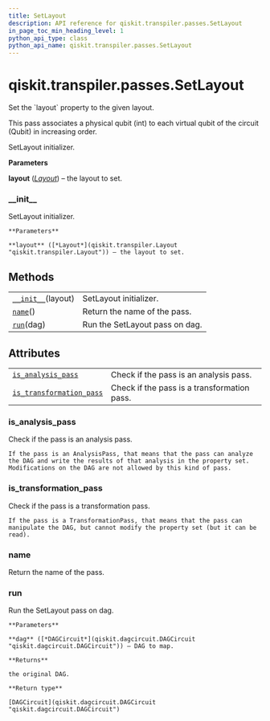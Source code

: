 ```yaml
---
title: SetLayout
description: API reference for qiskit.transpiler.passes.SetLayout
in_page_toc_min_heading_level: 1
python_api_type: class
python_api_name: qiskit.transpiler.passes.SetLayout
---
```


# qiskit.transpiler.passes.SetLayout

<Class id="qiskit.transpiler.passes.SetLayout" isDedicatedPage={true} github="https://github.com/qiskit/qiskit/tree/stable/0.18/qiskit/transpiler/passes/layout/set_layout.py" signature="SetLayout(*args, **kwargs)" modifiers="class">
  Set the `layout` property to the given layout.

  This pass associates a physical qubit (int) to each virtual qubit of the circuit (Qubit) in increasing order.

  SetLayout initializer.

  **Parameters**

  **layout** ([*Layout*](qiskit.transpiler.Layout "qiskit.transpiler.Layout")) – the layout to set.

  ### \_\_init\_\_

  <Function id="qiskit.transpiler.passes.SetLayout.__init__" signature="__init__(layout)">
    SetLayout initializer.

    **Parameters**

    **layout** ([*Layout*](qiskit.transpiler.Layout "qiskit.transpiler.Layout")) – the layout to set.
  </Function>

  ## Methods

  |                                                                                                                  |                                |
  | ---------------------------------------------------------------------------------------------------------------- | ------------------------------ |
  | [`__init__`](#qiskit.transpiler.passes.SetLayout.__init__ "qiskit.transpiler.passes.SetLayout.__init__")(layout) | SetLayout initializer.         |
  | [`name`](#qiskit.transpiler.passes.SetLayout.name "qiskit.transpiler.passes.SetLayout.name")()                   | Return the name of the pass.   |
  | [`run`](#qiskit.transpiler.passes.SetLayout.run "qiskit.transpiler.passes.SetLayout.run")(dag)                   | Run the SetLayout pass on dag. |

  ## Attributes

  |                                                                                                                                                    |                                             |
  | -------------------------------------------------------------------------------------------------------------------------------------------------- | ------------------------------------------- |
  | [`is_analysis_pass`](#qiskit.transpiler.passes.SetLayout.is_analysis_pass "qiskit.transpiler.passes.SetLayout.is_analysis_pass")                   | Check if the pass is an analysis pass.      |
  | [`is_transformation_pass`](#qiskit.transpiler.passes.SetLayout.is_transformation_pass "qiskit.transpiler.passes.SetLayout.is_transformation_pass") | Check if the pass is a transformation pass. |

  ### is\_analysis\_pass

  <Function id="qiskit.transpiler.passes.SetLayout.is_analysis_pass" signature="is_analysis_pass" modifiers="property">
    Check if the pass is an analysis pass.

    If the pass is an AnalysisPass, that means that the pass can analyze the DAG and write the results of that analysis in the property set. Modifications on the DAG are not allowed by this kind of pass.
  </Function>

  ### is\_transformation\_pass

  <Function id="qiskit.transpiler.passes.SetLayout.is_transformation_pass" signature="is_transformation_pass" modifiers="property">
    Check if the pass is a transformation pass.

    If the pass is a TransformationPass, that means that the pass can manipulate the DAG, but cannot modify the property set (but it can be read).
  </Function>

  ### name

  <Function id="qiskit.transpiler.passes.SetLayout.name" signature="name()">
    Return the name of the pass.
  </Function>

  ### run

  <Function id="qiskit.transpiler.passes.SetLayout.run" signature="run(dag)">
    Run the SetLayout pass on dag.

    **Parameters**

    **dag** ([*DAGCircuit*](qiskit.dagcircuit.DAGCircuit "qiskit.dagcircuit.DAGCircuit")) – DAG to map.

    **Returns**

    the original DAG.

    **Return type**

    [DAGCircuit](qiskit.dagcircuit.DAGCircuit "qiskit.dagcircuit.DAGCircuit")
  </Function>
</Class>

